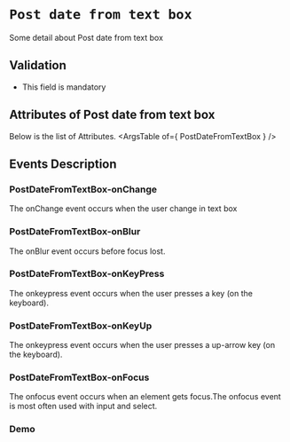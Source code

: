 <!-- Custom-MDX-Documentation.mdx -->

# `Post date from text box`

 
Some detail about Post date from text box

## Validation 
- This field is mandatory

## Attributes of Post date from text box
Below is the list of Attributes.
<ArgsTable of={ PostDateFromTextBox } /> 

## Events Description

### PostDateFromTextBox-onChange

The onChange event occurs when the user change in text box

### PostDateFromTextBox-onBlur

The onBlur event occurs before focus lost.

### PostDateFromTextBox-onKeyPress

The onkeypress event occurs when the user presses a key (on the keyboard).

### PostDateFromTextBox-onKeyUp

The onkeypress event occurs when the user presses a up-arrow key (on the keyboard).

### PostDateFromTextBox-onFocus

The onfocus event occurs when an element gets focus.The onfocus event is most often used with input and select.
### Demo

<Canvas>
<Story id="postdatefromtextbox--primary" />
</Canvas>

 